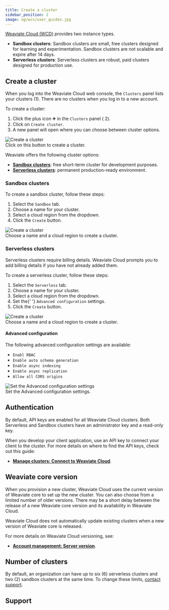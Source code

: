```yaml
---
title: Create a cluster
sidebar_position: 2
image: og/wcs/user_guides.jpg
---
```


[Weaviate Cloud (WCD)](https://console.weaviate.cloud/) provides two instance types.

- **Sandbox clusters**: Sandbox clusters are small, free clusters designed for learning and experimentation. Sandbox clusters are not scalable and expire after 14 days.
- **Serverless clusters**: Serverless clusters are robust, paid clusters designed for production use.

## Create a cluster

When you log into the Weaviate Cloud web console, the `Clusters` panel lists your clusters (<span class="callout">1</span>). There are no clusters when you log in to a new account.

To create a cluster:


<div class="row">
  <div class="col col--6">
    <ol>
      <li>
        Click the plus icon ➕ in the <code>Clusters</code> panel (
        <span class="callout">2</span>).
      </li>
      <li>
        Click on <code>Create cluster</code>.
      </li>
      <li>
        A new panel will open where you can choose between cluster options.
      </li>
    </ol>
  </div>
  <div class="col col--6">
    <div class="card">
      <div class="card__image">
        <img src={CreateCluster} alt="Create a cluster" />
      </div>
      <div class="card__body">Click on this button to create a cluster.</div>
    </div>
  </div>
</div>

Weaviate offers the following cluster options:

- **[Sandbox clusters](#sandbox-clusters)**: free short-term cluster for development purposes.
- **[Serverless clusters](#serverless-clusters)**: permanent production-ready environment.

### Sandbox clusters

To create a sandbox cluster, follow these steps:

<div class="row">
  <div class="col col--6">
    <ol>
      <li>
        Select the <code>Sandbox</code> tab.
      </li>
      <li>Choose a name for your cluster.</li>
      <li>Select a cloud region from the dropdown.</li>
      <li>
        Click the <code>Create</code> button.
      </li>
    </ol>
  </div>
  <div class="col col--6">
    <div class="card">
      <div class="card__image">
        <img src={SandboxCluster} alt="Create a cluster" />
      </div>
      <div class="card__body">
        Choose a name and a cloud region to create a cluster.
      </div>
    </div>
  </div>
</div>

### Serverless clusters

Serverless clusters require billing details. Weaviate Cloud prompts you to add billing details if you have not already added them.

To create a serverless cluster, follow these steps:


<div class="row">
  <div class="col col--6">
    <ol>
      <li>
        Select the <code>Serverless</code> tab.
      </li>
      <li>Choose a name for your cluster.</li>
      <li>Select a cloud region from the dropdown.</li>
      <li>
        Set the{' '}
        <Link to="#advanced-configuration">
          <code>Advanced configuration</code>
        </Link>
        settings.
      </li>
      <li>
        Click the <code>Create</code> button.
      </li>
    </ol>
  </div>
  <div class="col col--6">
    <div class="card">
      <div class="card__image">
        <img src={ServerlessCluster} alt="Create a cluster" />
      </div>
      <div class="card__body">
        Choose a name and a cloud region to create a cluster.
      </div>
    </div>
  </div>
</div>

#### Advanced configuration


The following advanced configuration settings are available:

<div class="row">
  <div class="col col--6">
    <ul>
      <li>
        <Link to="/developers/weaviate/configuration/rbac">
          <code>Enabl RBAC</code>
        </Link>
      </li>
      <li>
        <Link to="/developers/weaviate/config-refs/schema#auto-schema">
          <code>Enable auto schema generation</code>
        </Link>
      </li>
      <li>
        <Link to="/developers/weaviate/concepts/vector-index#asynchronous-indexing">
          <code>Enable async indexing</code>
        </Link>
      </li>
      <li>
        <Link to="/developers/weaviate/configuration/replication#async-replication-settings">
          <code>Enable async replication</code>
        </Link>
      </li>
      <li>
        <code>Allow all CORS origins</code>
      </li>
    </ul>
  </div>
  <div class="col col--6">
    <div class="card">
      <div class="card__image">
        <img
          src={AdvancedConfiguration}
          alt=" Set the Advanced configuration settings"
        />
      </div>
      <div class="card__body">Set the Advanced configuration settings.</div>
    </div>
  </div>
</div>

## Authentication

By default, API keys are enabled for all Weaviate Cloud clusters. Both Serverless and Sandbox clusters have an administrator key and a read-only key.

When you develop your client application, use an API key to connect your client to the cluster. For more details on where to find the API keys, check out this guide:

- **[Manage clusters: Connect to Weaviate Cloud](/developers/wcs/manage-clusters/connect)**.

## Weaviate core version

When you provision a new cluster, Weaviate Cloud uses the current version of Weaviate core to set up the new cluster. You can also choose from a limited number of older versions. There may be a short delay between the release of a new Weaviate core version and its availability in Weaviate Cloud.

Weaviate Cloud does not automatically update existing clusters when a new version of Weaviate core is released.

For more details on Weaviate Cloud versioning, see:

- **[Account management: Server version](/developers/wcs/platform/version)**.

## Number of clusters

By default, an organization can have up to six (6) serverless clusters and two (2) sandbox clusters at the same time. To change these limits, [contact support](mailto:support@weaviate.io).

## Support


<SupportAndTrouble />
